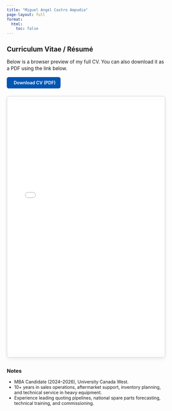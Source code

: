 ```yaml
---
title: "Miguel Angel Castro Ampudia"
page-layout: full
format:
  html:
    toc: false
---
```


## Curriculum Vitae / Résumé

<p style="font-size:0.95rem; line-height:1.4; margin-bottom:1rem;">
Below is a browser preview of my full CV. You can also download it as a PDF using the link below.
</p>

<p style="margin-bottom:1.5rem;">
  <a href="MiguelCastroCV.pdf" target="_blank"
     style="
       display:inline-block;
       background:#0056b3;
       color:#fff;
       padding:0.6rem 1rem;
       border-radius:6px;
       text-decoration:none;
       font-weight:600;
     ">
    <i class="bi bi-file-earmark-pdf-fill" style="margin-right:6px;"></i>
    Download CV (PDF)
  </a>
</p>

<!-- Inline preview of the PDF -->
<div style="
  border:1px solid #ccc;
  border-radius:8px;
  overflow:hidden;
  box-shadow:0 4px 12px rgba(0,0,0,0.08);
  margin-bottom:2rem;
">
  <embed src="MiguelCastroCV.pdf"
         type="application/pdf"
         width="100%"
         height="800px" />
</div>

### Notes
- MBA Candidate (2024–2026), University Canada West.
- 10+ years in sales operations, aftermarket support, inventory planning, and technical service in heavy equipment.
- Experience leading quoting pipelines, national spare parts forecasting, technical training, and commissioning.
